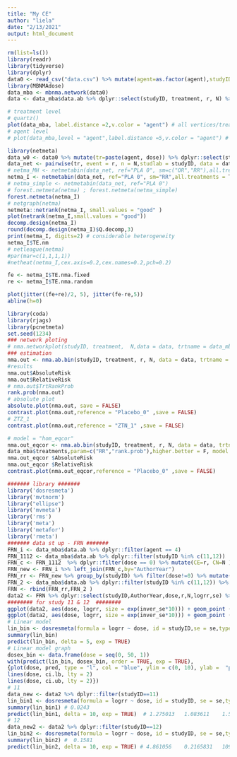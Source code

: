 ```yaml
---
title: "My CE"
author: "liela"
date: "2/13/2021"
output: html_document
---
```

```r
rm(list=ls())
library(readr)
library(tidyverse)
library(dplyr)
data0 <- read_csv("data.csv") %>% mutate(agent=as.factor(agent),studyID=as.factor(studyID),AuthorYear=as.factor(AuthorYear))
library(MBNMAdose)
data_mba <- mbnma.network(data0)
data <- data_mba$data.ab %>% dplyr::select(studyID, treatment, r, N) %>% mutate(treatment=as.factor(treatment))
```

```r
# treatment level
# quartz()
plot(data_mba, label.distance =2,v.color = "agent") # all vertices/treatments are connected
# agent level
# plot(data_mba,level = "agent",label.distance =5,v.color = "agent") # all agents are connected to the network/placebo
```

```r
library(netmeta)
data_w0 <- data0 %>% mutate(tr=paste(agent, dose)) %>% dplyr::select(studyID, N, r, tr) 
data_net <- pairwise(tr, event = r, n = N,studlab = studyID, data = data_w0)
# netma_MH <- netmetabin(data_net, ref="PLA 0", sm=c("OR","RR"),all.treatments = T, backtransf = T)
netma_I <- netmetabin(data_net, ref="PLA 0", sm="RR",all.treatments = T, backtransf = T, method = "Inverse",comb.fixed = F)
# netma_simple <- netmetabin(data_net, ref="PLA 0")
# forest.netmeta(netma) ; forest.netmeta(netma_simple)
forest.netmeta(netma_I)
# netgraph(netma)
netmeta::netrank(netma_I, small.values = "good" )
plot(netrank(netma_I,small.values = "good"))
decomp.design(netma_I)
round(decomp.design(netma_I)$Q.decomp,3)
print(netma_I, digits=2) # considerable heterogeneity
netma_I$TE.nm
# netleague(netma)
#par(mar=c(1,1,1,1))
#netheat(netma_I,cex.axis=0.2,cex.names=0.2,pch=0.2)

fe <- netma_I$TE.nma.fixed
re <- netma_I$TE.nma.random

plot(jitter((fe+re)/2, 5), jitter(fe-re,5))
abline(h=0)
```

```r
library(coda)
library(rjags)
library(pcnetmeta)
set.seed(1234)
### network ploting
# nma.networkplot(studyID, treatment,  N,data = data, trtname = data_mba$treatments, weight.node.ss = TRUE, multi.col=seq(1,9,by=1))
### estimation
nma.out <- nma.ab.bin(studyID, treatment, r, N, data = data, trtname = data_mba$treatments,param=c("RR","rank.prob"),higher.better = F, model = "het_cor", n.adapt = 1000, n.iter = 100,postdens = T,conv.diag = T,dic = T,link="logit")
#results
nma.out$AbsoluteRisk  
nma.out$RelativeRisk
# nma.out$TrtRankProb
rank.prob(nma.out)
# absolute plot
absolute.plot(nma.out, save = FALSE)
contrast.plot(nma.out,reference = "Placebo_0" ,save = FALSE)
# ZTZ_1
contrast.plot(nma.out,reference = "ZTN_1" ,save = FALSE)

# model = "hom_eqcor"
nma.out_eqcor <- nma.ab.bin(studyID, treatment, r, N, data = data, trtname =
data_mba$treatments,param=c("RR","rank.prob"),higher.better = F, model = "hom_eqcor", n.adapt = 1000, n.iter = 100,postdens = T,conv.diag = T,dic = T)
nma.out_eqcor $AbsoluteRisk  
nma.out_eqcor $RelativeRisk
contrast.plot(nma.out_eqcor,reference = "Placebo_0" ,save = FALSE)
```

```r
####### library ####### 
library('dosresmeta') 
library('mvtnorm')
library("ellipse") 
library('mvmeta')
library('rms')
library('meta')
library('metafor') 
library('rmeta')
####### data st up - FRN #######
FRN_i <- data_mba$data.ab %>% dplyr::filter(agent == 4)
FRN_1112 <- data_mba$data.ab %>% dplyr::filter(studyID %in% c(11,12))
FRN_c <- FRN_1112  %>% dplyr::filter(dose == 0) %>% mutate(CE=r, CN=N ) %>% dplyr::select(AuthorYear, CE, CN)
FRN_new <- FRN_i %>% left_join(FRN_c,by="AuthorYear")
FRN_rr <- FRN_new %>% group_by(studyID) %>% filter(dose!=0) %>% mutate(logrr = log((r/N)/(CE/CN)), se=sqrt(1/r+1/CE-1/N-1/CN))
FRN_2 <- data_mba$data.ab %>% dplyr::filter(studyID %in% c(11,12)) %>% dplyr::filter(dose == 0) %>% mutate(CE=r, CN=N,logrr=0, se=NA)
FRN <- rbind(FRN_rr,FRN_2 )
data2 <- FRN %>% dplyr::select(studyID,AuthorYear,dose,r,N,logrr,se) %>% mutate(inver_se=1/se, type="cc",type=as.factor(type),studyID=as.integer(studyID))
######## for study 11 & 12  ######## 
ggplot(data2, aes(dose, logrr, size = exp(inver_se*10))) + geom_point ( colour = 'dark grey',show.legend = FALSE) + scale_size_area(max_size = 10) +facet_wrap(~studyID)
ggplot(data2, aes(dose, logrr, size = exp(inver_se*10))) + geom_point ( colour = 'dark grey',show.legend = FALSE) + scale_size_area(max_size = 10)   
# Linear model
lin_bin <- dosresmeta(formula = logrr ~ dose, id = studyID,se = se,type="ir", cases = r, n = N, data = data2)
summary(lin_bin)
predict(lin_bin, delta = 5, exp = TRUE)
# Linear model graph
dosex_bin <- data.frame(dose = seq(0, 50, 1))
with(predict(lin_bin, dosex_bin, order = TRUE, exp = TRUE),
{plot(dose, pred, type = "l", col = "blue", ylim = c(0, 10), ylab =  "predicted relative risk ", xlab = "dose of agonist - FRN")
lines(dose, ci.lb, lty = 2)
lines(dose, ci.ub, lty = 2)})
# 11
data_new <- data2 %>% dplyr::filter(studyID==11)
lin_bin1 <- dosresmeta(formula = logrr ~ dose, id = studyID, se = se,type="ir", cases = r, n = N, data = data_new)
summary(lin_bin1) # 0.0243 
predict(lin_bin1, delta = 10, exp = TRUE)  # 1.275013	1.083611	1.500222
# 12
data_new2 <- data2 %>% dplyr::filter(studyID==12)
lin_bin2 <- dosresmeta(formula = logrr ~ dose, id = studyID, se = se,type="ir", cases = r, n = N, data = data_new2)
summary(lin_bin2) #  0.1581  
predict(lin_bin2, delta = 10, exp = TRUE) # 4.861056	0.2165831	109.103

```


